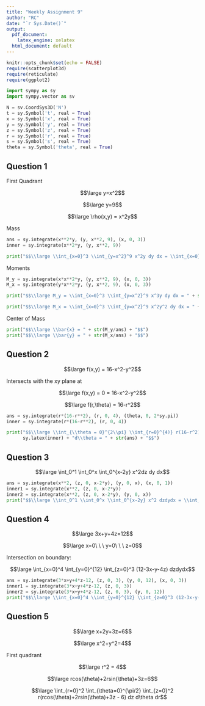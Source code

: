 ```yaml
---
title: "Weekly Assignment 9"
author: "RC"
date: "`r Sys.Date()`"
output: 
  pdf_document: 
    latex_engine: xelatex
  html_document: default
---
```


```r
knitr::opts_chunk$set(echo = FALSE)
require(scatterplot3d)
require(reticulate)
require(ggplot2)
```

```python
import sympy as sy
import sympy.vector as sv

N = sv.CoordSys3D('N')
t = sy.Symbol('t', real = True)
x = sy.Symbol('x', real = True)
y = sy.Symbol('y', real = True)
z = sy.Symbol('z', real = True)
r = sy.Symbol('r', real = True)
s = sy.Symbol('s', real = True)
theta = sy.Symbol('theta', real = True)
```

## Question 1

First Quadrant

$$\large y=x^2$$ 

$$\large y=9$$

$$\large \rho(x,y) = x^2y$$

Mass

```python
ans = sy.integrate(x**2*y, (y, x**2, 9), (x, 0, 3))
inner = sy.integrate(x**2*y, (y, x**2, 9))

print("$$\\large \\int_{x=0}^3 \\int_{y=x^2}^9 x^2y dy dx = \\int_{x=0}^3 " + sy.latex(inner) + " dx = " + str(ans) + "$$")
```

Moments

```python
M_y = sy.integrate(x*x**2*y, (y, x**2, 9), (x, 0, 3))
M_x = sy.integrate(y*x**2*y, (y, x**2, 9), (x, 0, 3))

print("$$\\large M_y = \\int_{x=0}^3 \\int_{y=x^2}^9 x^3y dy dx = " + str(M_y) + "$$")

print("$$\\large M_x = \\int_{x=0}^3 \\int_{y=x^2}^9 x^2y^2 dy dx = " + str(M_x) + "$$")
```

Center of Mass

```python
print("$$\\large \\bar{x} = " + str(M_y/ans) + "$$")
print("$$\\large \\bar{y} = " + str(M_x/ans) + "$$")
```

## Question 2

$$\large f(x,y) = 16-x^2-y^2$$

Intersects with the xy plane at

$$\large f(x,y) = 0 = 16-x^2-y^2$$

$$\large f(r,\theta) = 16-r^2$$

```python
ans = sy.integrate(r*(16-r**2), (r, 0, 4), (theta, 0, 2*sy.pi))
inner = sy.integrate(r*(16-r**2), (r, 0, 4))

print("$$\\large \\int_{\\theta = 0}^{2\\pi} \\int_{r=0}^{4)} r(16-r^2) d\\theta dr = \\int_{\\theta=0}^{2\\pi} " +
      sy.latex(inner) + "d\\theta = " + str(ans) + "$$")
```

## Question 3

$$\large \int_0^1 \int_0^x \int_0^{x-2y} x^2dz dy dx$$

```python
ans = sy.integrate(x**2, (z, 0, x-2*y), (y, 0, x), (x, 0, 1))
inner1 = sy.integrate(x**2, (z, 0, x-2*y))
inner2 = sy.integrate(x**2, (z, 0, x-2*y), (y, 0, x))
print("$$\\large \\int_0^1 \\int_0^x \\int_0^{x-2y} x^2 dzdydx = \\int_0^1 \\int_0^x " + sy.latex(inner1) + "dydx = \\int_0^1 " + sy.latex(inner2) + "dx = " + sy.latex(ans) + "$$")
```

## Question 4

$$\large 3x+y+4z=12$$

$$\large x=0\ \ \ y=0\ \ \ z=0$$

Intersection on boundary:

$$\large \int_{x=0}^4 \int_{y=0}^{12} \int_{z=0}^3 (12-3x-y-4z) dzdydx$$  

```python
ans = sy.integrate(3*x+y+4*z-12, (z, 0, 3), (y, 0, 12), (x, 0, 3))
inner1 = sy.integrate(3*x+y+4*z-12, (z, 0, 3))
inner2 = sy.integrate(3*x+y+4*z-12, (z, 0, 3), (y, 0, 12))
print("$$\\large \\int_{x=0}^4 \\int_{y=0}^{12} \\int_{z=0}^3 (12-3x-y-4z) dzdydx = \\int_{x=0}^4 \\int_{y=0}^{12} " + sy.latex(inner1) + "dydx = \\int_{x=0}^4 " + sy.latex(inner2) + "dx = " + sy.latex(ans) + "$$")
```

## Question 5

$$\large x+2y+3z=6$$

$$\large x^2+y^2=4$$

First quadrant

$$\large r^2 = 4$$

$$\large rcos(\theta)+2rsin(\theta)+3z=6$$

$$\large \int_{r=0}^2 \int_{\theta=0}^{\pi/2} \int_{z=0}^2 r(rcos(\theta)+2rsin(\theta)+3z - 6) dz d\theta dr$$

